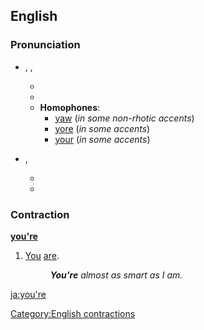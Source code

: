 ==English==

===Pronunciation===
*{{IPA|/jɔː(r)/}}, {{SAMPA|/jO:(r)/}}, {{AHD|yôr}}
**{{audio|en-us-you're.ogg|Audio (US)}}
**{{Rhymes|ɔː(r)}}
**'''Homophones''':
***[[yaw]] (''in some non-rhotic accents'')
***[[yore]] (''in some accents'')
***[[your]] (''in some accents'')<!-- is this a homophone to this pronunciation sometimes?-->

*{{IPA|/jʊə(r)/}}, {{SAMPA|/jU@(r)/}}
**{{audio|en-us-you're2.ogg|Audio (US)}}
**{{Rhymes|ʊə(r)}}

===Contraction===
'''[[you]][['re]]''' 

# [[You]] [[are]].
#:'''''You're''' almost as smart as I am.''

[[Category:English contractions]]

[[ja:you're]]